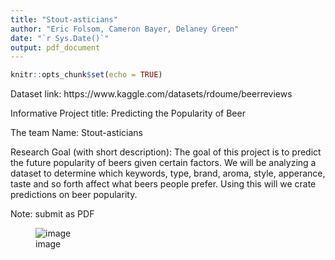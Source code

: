 ---
title: "Stout-asticians"
author: "Eric Folsom, Cameron Bayer, Delaney Green"
date: "`r Sys.Date()`"
output: pdf_document
---

```{r setup, include=FALSE}
knitr::opts_chunk$set(echo = TRUE)
```
Dataset link: https://www.kaggle.com/datasets/rdoume/beerreviews

Informative Project title: Predicting the Popularity of Beer

The team Name: Stout-asticians

Research Goal (with short description): The goal of this project is to predict the future popularity of beers given certain factors. We will be analyzing a dataset to determine which keywords, type, brand, aroma, style, apperance, taste and so forth affect what beers people prefer. Using this will we crate predictions on beer popularity. 

Note: submit as PDF

![image](https://user-images.githubusercontent.com/130256135/232345854-ae249167-e054-46ad-8efe-4823c180d7e3.png)
